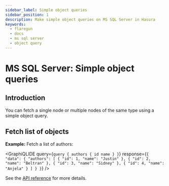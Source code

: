```yaml
---
sidebar_label: Simple object queries
sidebar_position: 1
description: Make simple object queries on MS SQL Server in Hasura
keywords:
  - flaregun
  - docs
  - ms sql server
  - object query
---
```



# MS SQL Server: Simple object queries

## Introduction

You can fetch a single node or multiple nodes of the same type using a
simple object query.

## Fetch list of objects

**Example:** Fetch a list of authors:

<GraphiQLIDE
  query={`query {
  authors {
    id
    name
  }
}`}
  response={`{
  "data": {
    "authors": [
      {
        "id": 1,
        "name": "Justin"
      },
      {
        "id": 2,
        "name": "Beltran"
      },
      {
        "id": 3,
        "name": "Sidney"
      },
      {
        "id": 4,
        "name": "Anjela"
      }
    ]
  }
}`}
/>

<!--


.. TODO: DBCOMPATIBILITY
  Fetch an object using its primary key

  -------------------------------------
  **Example:** Fetch an author using their primary key:
  .. graphiql::
    :view_only:
    :query:
      query {
        authors_by_pk(id: 1) {
          id
          name
        }
      }
    :response:
      {
        "data": {
          "authors_by_pk": {
            "id": 1,
            "name": "Justin"
          }
        }
      }

  Fetch value from JSON/JSONB column at particular path
  -----------------------------------------------------
  **Example:** Fetch the city and phone number of an author from their JSONB
  address column:

  .. graphiql::
    :view_only:
    :query:
      query {
        authors_by_pk(id: 1) {
          id
          name
          address
          city: address(path: "$.city")
          phone: address(path: "$.phone_numbers.[0]")
        }
      }
    :response:
      {
        "data": {
          "authors_by_pk": {
            "id": 1,
            "name": "Justin",
            "address": {
              "city": "Bengaluru",
              "phone_numbers": [9090909090, 8080808080]
            },
            "city": "Bengaluru",
            "phone": 9090909090
          }
        }
      }

-->

See the [API reference](/graphql/core/api-reference/graphql-api/query.mdx#simpleobject) for more details.
